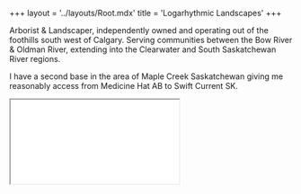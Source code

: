 +++
layout = '../layouts/Root.mdx'
title = 'Logarhythmic Landscapes'
+++

Arborist & Landscaper, independently owned and operating out of the foothills south west of Calgary. Serving communities between the Bow River & Oldman River, extending into the Clearwater and South Saskatchewan River regions.

I have a second base in the area of Maple Creek Saskatchewan giving me reasonably access from Medicine Hat AB to Swift Current SK.

<div id='map-container'>
    <iframe id='service-map' loading="lazy" title='Service Coverage Map' src="/qgis-service-map/index.html">
        ## Service Coverage

        - Serving Alberta's Foothills County area (Diamond Valley, Okotoks, Highriver, etc.) south of Calgary & surrounding regions.
        - Extended coverage from Highway 1 to Highway 3
            - From Cochrane along Highway 22 south to Highway 3
            - Along Highway 3; Fort Macleod, Lethbridge, Medicine Hat
            - Along Highway 1; Medicine Hat back to Strathmore
        - Growing into the south west Saskatchewan region
            - Along Highway 1; from Medicine Hat to Swift Current
        - If you're not in these areas but are curious if I can make it to your location feel free to <a href='/contact'>contact me</a> and based on the scope of work I am willing to consider traveling further.
    </iframe>
</div>